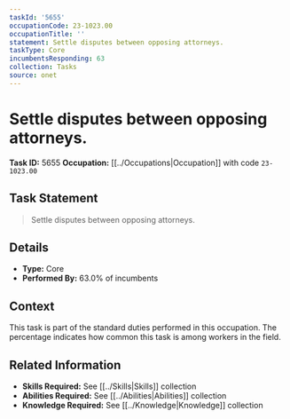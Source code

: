 ```yaml
---
taskId: '5655'
occupationCode: 23-1023.00
occupationTitle: ''
statement: Settle disputes between opposing attorneys.
taskType: Core
incumbentsResponding: 63
collection: Tasks
source: onet
---
```

# Settle disputes between opposing attorneys.

**Task ID:** 5655
**Occupation:** [[../Occupations|Occupation]] with code `23-1023.00`

## Task Statement

> Settle disputes between opposing attorneys.

## Details

- **Type:** Core
- **Performed By:** 63.0% of incumbents

## Context

This task is part of the standard duties performed in this occupation. The percentage indicates how common this task is among workers in the field.

## Related Information

- **Skills Required:** See [[../Skills|Skills]] collection
- **Abilities Required:** See [[../Abilities|Abilities]] collection
- **Knowledge Required:** See [[../Knowledge|Knowledge]] collection
